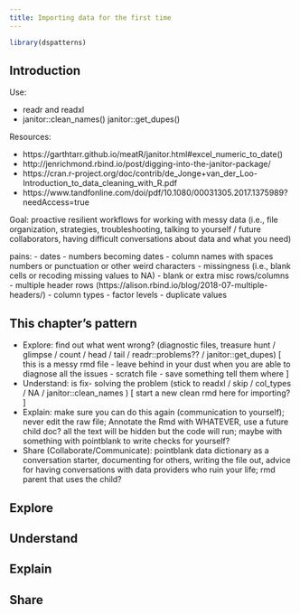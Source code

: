 ```yaml
---
title: Importing data for the first time
---
```


```r
library(dspatterns)
```

## Introduction

Use: 

- readr and readxl
- janitor::clean_names() janitor::get_dupes()

Resources:

- https://garthtarr.github.io/meatR/janitor.html#excel_numeric_to_date()
- http://jenrichmond.rbind.io/post/digging-into-the-janitor-package/
- https://cran.r-project.org/doc/contrib/de_Jonge+van_der_Loo-Introduction_to_data_cleaning_with_R.pdf
- https://www.tandfonline.com/doi/pdf/10.1080/00031305.2017.1375989?needAccess=true

Goal: proactive resilient workflows for working with messy data (i.e., file organization, strategies, troubleshooting, talking to yourself / future collaborators, having difficult conversations about data and what you need)

pains:
- dates
- numbers becoming dates
- column names with spaces numbers or punctuation or other weird characters 
- missingness (i.e., blank cells or recoding missing values to NA)
- blank or extra misc rows/columns
- multiple header rows (https://alison.rbind.io/blog/2018-07-multiple-headers/)
- column types 
- factor levels
- duplicate values

## This chapter's pattern

- Explore: find out what went wrong? (diagnostic files, treasure hunt / glimpse / count / head / tail / readr::problems?? / janitor::get_dupes) [ this is a messy rmd file - leave behind in your dust when you are able to diagnose all the issues     - scratch file - save something tell them where ]
- Understand: is fix- solving the problem (stick to readxl / skip / col_types / NA / janitor::clean_names ) [ start a new clean rmd here for importing? ]
- Explain: make sure you can do this again (communication to yourself); never edit the raw file; Annotate the Rmd with WHATEVER, use a future child doc? all the text will be hidden but the code will run; maybe with something with pointblank to write checks for yourself?
- Share (Collaborate/Communicate): pointblank data dictionary as a conversation starter, documenting for others, writing the file out, advice for having conversations with data providers who ruin your life; rmd parent that uses the child?

## Explore


## Understand


## Explain


## Share




